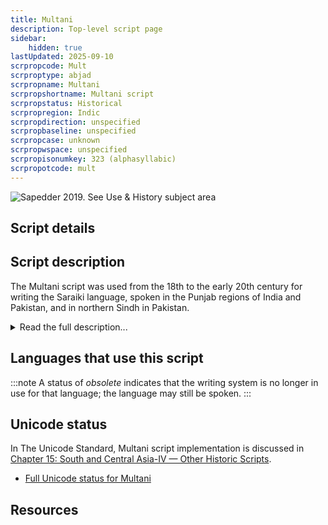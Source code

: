 ```yaml
---
title: Multani
description: Top-level script page
sidebar:
    hidden: true
lastUpdated: 2025-09-10
scrpropcode: Mult
scrproptype: abjad
scrpropname: Multani
scrpropshortname: Multani script
scrpropstatus: Historical
scrpropregion: Indic
scrpropdirection: unspecified
scrpropbaseline: unspecified
scrpropcase: unknown
scrpropwspace: unspecified
scrpropisonumkey: 323 (alphasyllabic)
scrpropotcode: mult
---
```



![](../images/mult-sample.png "Sapedder 2019. See Use & History subject area")

## Script details

<ScriptDetails />

## Script description

The Multani script was used from the 18th to the early 20th century for writing the Saraiki language, spoken in the Punjab regions of India and Pakistan, and in northern Sindh in Pakistan.

<details>
<summary>Read the full description...</summary>It was a commercial script, used mainly by merchants. Structurally, the script has characteristics of an abjad; vowels are generally not written unless they appear at the start of a word or in one-syllable V or CV clusters.
</details>

## Languages that use this script

:::note
A status of _obsolete_ indicates that the writing system is no longer in use for that language; the language may still be spoken.
:::

<WsList script='Mult' wsMax='5' />

## Unicode status

In The Unicode Standard, Multani script implementation is discussed in [Chapter 15: South and Central Asia-IV — Other Historic Scripts](https://www.unicode.org/versions/latest/core-spec/chapter-15/#G95487).

- [Full Unicode status for Multani](/scrlang/unicode/mult-unicode)



## Resources

<ScriptResources detailSummary='seemore' />

